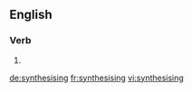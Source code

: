 
==English==

===Verb===
{{head|en}}

# {{present participle of|synthesise}}

[[de:synthesising]]
[[fr:synthesising]]
[[vi:synthesising]]